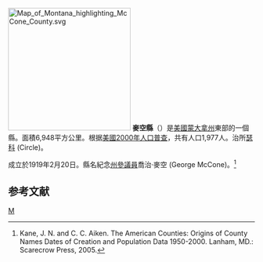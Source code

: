 {{noteTA
|T=zh-hans:麥空县 (蒙大拿州);zh-hk:麥空縣 (蒙大拿州);zh-tw:麥空郡 (蒙大拿州);
}}
[[File:Map_of_Montana_highlighting_McCone_County.svg|250px]]
'''麥空縣'''（{{lang-en|McCone County}}）是[[美國|美國]][[蒙大拿州|蒙大拿州]]東部的一個縣。面積6,948平方公里。根据[[美國2000年人口普查|美國2000年人口普查]]，共有人口1,977人。治所[[瑟科_(蒙大拿州)|瑟科]] (Circle)。

成立於1919年2月20日。縣名紀念[[蒙大拿州參議院|州參議員]]喬治·麥空 (George McCone)。<ref>Kane, J. N. and C. C. Aiken. The American Counties: Origins of County Names Dates of Creation and Population Data 1950-2000. Lanham, MD.: Scarecrow Press, 2005. </ref>

==参考文献==
<div class="references-small">
<references />
</div>
[[Category:蒙大拿州行政區劃|M]]